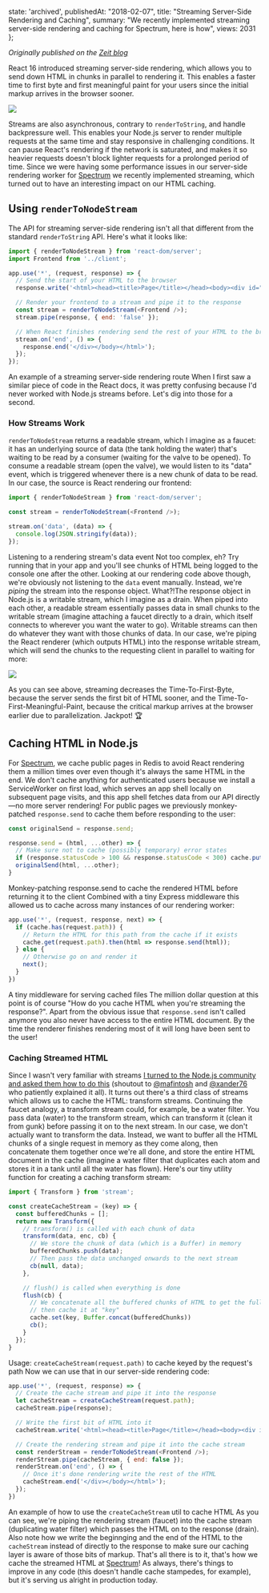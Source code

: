 
  state: 'archived',
  publishedAt: "2018-02-07",
  title: "Streaming Server-Side Rendering and Caching",
  summary: "We recently implemented streaming server-side rendering and caching for Spectrum, here is how",
  views: 2031
};


<BlogPost meta={meta}>

*Originally published on the [Zeit blog](https://web.archive.org/web/20180211132841if_/https://zeit.co/blog/streaming-server-rendering-at-spectrum)*

React 16 introduced streaming server-side rendering, which allows you to send down HTML in chunks in parallel to rendering it. This enables a faster time to first byte and first meaningful paint for your users since the initial markup arrives in the browser sooner.

![](/static/images/renderToString.png)

Streams are also asynchronous, contrary to `renderToString`, and handle backpressure well. This enables your Node.js server to render multiple requests at the same time and stay responsive in challenging conditions. It can pause React's rendering if the network is saturated, and makes it so heavier requests doesn't block lighter requests for a prolonged period of time. Since we were having some performance issues in our server-side rendering worker for [Spectrum](https://spectrum.chat) we recently implemented streaming, which turned out to have an interesting impact on our HTML caching.

## Using `renderToNodeStream`

The API for streaming server-side rendering isn't all that different from the standard `renderToString` API. Here's what it looks like:

```js
import { renderToNodeStream } from 'react-dom/server';
import Frontend from '../client';

app.use('*', (request, response) => {
  // Send the start of your HTML to the browser
  response.write('<html><head><title>Page</title></head><body><div id="root">');

  // Render your frontend to a stream and pipe it to the response
  const stream = renderToNodeStream(<Frontend />);
  stream.pipe(response, { end: 'false' });

  // When React finishes rendering send the rest of your HTML to the browser
  stream.on('end', () => {
    response.end('</div></body></html>');
  });
});
```

An example of a streaming server-side rendering route
When I first saw a similar piece of code in the React docs, it was pretty confusing because I'd never worked with Node.js streams before. Let's dig into those for a second.

### How Streams Work

`renderToNodeStream` returns a readable stream, which I imagine as a faucet: it has an underlying source of data (the tank holding the water) that's waiting to be read by a consumer (waiting for the valve to be opened). To consume a readable stream (open the valve), we would listen to its "data" event, which is triggered whenever there is a new chunk of data to be read. In our case, the source is React rendering our frontend:

```js
import { renderToNodeStream } from 'react-dom/server';

const stream = renderToNodeStream(<Frontend />);

stream.on('data', (data) => {
  console.log(JSON.stringify(data));
});
```

Listening to a rendering stream's data event
Not too complex, eh? Try running that in your app and you'll see chunks of HTML being logged to the console one after the other. Looking at our rendering code above though, we're obviously not listening to the `data` event manually. Instead, we're _piping_ the stream into the response object. What?!The response object in Node.js is a writable stream, which I imagine as a drain. When piped into each other, a readable stream essentially passes data in small chunks to the writable stream (imagine attaching a faucet directly to a drain, which itself connects to wherever you want the water to go). Writable streams can then do whatever they want with those chunks of data. In our case, we're piping the React renderer (which outputs HTML) into the response writable stream, which will send the chunks to the requesting client in parallel to waiting for more:

![](/static/images/renderToNodeStream.png)

As you can see above, streaming decreases the Time-To-First-Byte, because the server sends the first bit of HTML sooner, and the Time-To-First-Meaningful-Paint, because the critical markup arrives at the browser earlier due to parallelization. Jackpot! 🏆

## Caching HTML in Node.js

For [Spectrum](https://spectrum.chat), we cache public pages in Redis to avoid React rendering them a million times over even though it's always the same HTML in the end. We don't cache anything for authenticated users because we install a ServiceWorker on first load, which serves an app shell locally on subsequent page visits, and this app shell fetches data from our API directly—no more server rendering! For public pages we previously monkey-patched `response.send` to cache them before responding to the user:

```js
const originalSend = response.send;

response.send = (html, ...other) => {
  // Make sure not to cache (possibly temporary) error states
  if (response.statusCode > 100 && response.statusCode < 300) cache.put(request.path, html)
  originalSend(html, ...other);
}
```

Monkey-patching response.send to cache the rendered HTML before returning it to the client
Combined with a tiny Express middleware this allowed us to cache across many instances of our rendering worker:

```js
app.use('*', (request, response, next) => {
  if (cache.has(request.path)) {
    // Return the HTML for this path from the cache if it exists
    cache.get(request.path).then(html => response.send(html));
  } else {
    // Otherwise go on and render it
    next();
  }
})
```

A tiny middleware for serving cached files
The million dollar question at this point is of course "How do you cache HTML when you're streaming the response?". Apart from the obvious issue that `response.send` isn't called anymore you also never have access to the entire HTML document. By the time the renderer finishes rendering most of it will long have been sent to the user!

### Caching Streamed HTML

Since I wasn't very familiar with streams [I turned to the Node.js community and asked them how to do this](https://spectrum.chat/thread/0cd94785-f87c-4171-9bb0-a31c6b66fb45) (shoutout to [@mafintosh](https://twitter.com/mafintosh) and [@xander76](https://twitter.com/xander76) who patiently explained it all). It turns out there's a third class of streams which allows us to cache the HTML: transform streams. Continuing the faucet analogy, a transform stream could, for example, be a water filter. You pass data (water) to the transform stream, which can transform it (clean it from gunk) before passing it on to the next stream. In our case, we don't actually want to transform the data. Instead, we want to buffer all the HTML chunks of a single request in memory as they come along, then concatenate them together once we're all done, and store the entire HTML document in the cache (imagine a water filter that duplicates each atom and stores it in a tank until all the water has flown). Here's our tiny utility function for creating a caching transform stream:

```js
import { Transform } from 'stream';

const createCacheStream = (key) => {
  const bufferedChunks = [];
  return new Transform({
    // transform() is called with each chunk of data
    transform(data, enc, cb) {
      // We store the chunk of data (which is a Buffer) in memory
      bufferedChunks.push(data);
      // Then pass the data unchanged onwards to the next stream
      cb(null, data);
    },

    // flush() is called when everything is done
    flush(cb) {
      // We concatenate all the buffered chunks of HTML to get the full HTML
      // then cache it at "key"
      cache.set(key, Buffer.concat(bufferedChunks))
      cb();
    }
  });
}
```

Usage: `createCacheStream(request.path)` to cache keyed by the request's path
Now we can use that in our server-side rendering code:

```js
app.use('*', (request, response) => {
  // Create the cache stream and pipe it into the response
  let cacheStream = createCacheStream(request.path);
  cacheStream.pipe(response);

  // Write the first bit of HTML into it
  cacheStream.write('<html><head><title>Page</title></head><body><div id="root">');

  // Create the rendering stream and pipe it into the cache stream
  const renderStream = renderToNodeStream(<Frontend />);
  renderStream.pipe(cacheStream, { end: false });
  renderStream.on('end', () => {
    // Once it's done rendering write the rest of the HTML
    cacheStream.end('</div></body></html>');
  });
})
```

An example of how to use the `createCacheStream` util to cache HTML
As you can see, we're piping the rendering stream (faucet) into the cache stream (duplicating water filter) which passes the HTML on to the response (drain). Also note how we write the beginnging and the end of the HTML to the `cacheStream` instead of directly to the response to make sure our caching layer is aware of those bits of markup. That's all there is to it, that's how we cache the streamed HTML at [Spectrum](https://spectrum.chat/)! As always, there's things to improve in any code (this doesn't handle cache stampedes, for example), but it's serving us alright in production today.

</BlogPost>